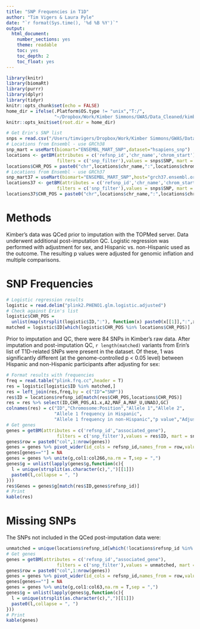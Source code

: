 ```yaml
---
title: "SNP Frequencies in T1D"
author: "Tim Vigers & Laura Pyle"
date: "`r format(Sys.time(), '%d %B %Y')`"
output:
  html_document:
    number_sections: yes
    theme: readable
    toc: yes
    toc_depth: 2
    toc_float: yes
---
```


```r
library(knitr)
library(biomaRt)
library(purrr)
library(dplyr)
library(tidyr)
knitr::opts_chunk$set(echo = FALSE)
home_dir = ifelse(.Platform$OS.type != "unix","T:/",
                  "~/Dropbox/Work/Kimber Simmons/GWAS/Data_Cleaned/kimber_only_analysis/imputed")
knitr::opts_knit$set(root.dir = home_dir)
```

```r
# Get Erin's SNP list
snps = read.csv("/Users/timvigers/Dropbox/Work/Kimber Simmons/GWAS/Data_Cleaned/Variants in any T1D GRS.csv")
# Locations from Ensembl - use GRCh38
snp_mart = useMart(biomart="ENSEMBL_MART_SNP",dataset="hsapiens_snp")
locations <- getBM(attributes = c('refsnp_id','chr_name','chrom_start'), 
                   filters = c('snp_filter'),values = snps$SNP, mart = snp_mart)
locations$CHR_POS = paste0("chr",locations$chr_name,":",locations$chrom_start)
# Locations from Ensembl - use GRCh37
snp_mart37 = useMart(biomart="ENSEMBL_MART_SNP",host="grch37.ensembl.org",dataset="hsapiens_snp")
locations37 <- getBM(attributes = c('refsnp_id','chr_name','chrom_start'), 
                   filters = c('snp_filter'),values = snps$SNP, mart = snp_mart)
locations37$CHR_POS = paste0("chr",locations$chr_name,":",locations$chrom_start)
```

# Methods

Kimber's data was QCed prior to imputation with the TOPMed server. Data underwent additional post-imputation QC. Logistic regression was performed with adjustment for sex, and Hispanic vs. non-Hispanic used as the outcome. The resulting p values were adjusted for genomic inflation and multiple comparisons. 

# SNP Frequencies 

```r
# Logistic regression results
logistic = read.delim("plink2.PHENO1.glm.logistic.adjusted")
# Check against Erin's list
logistic$CHR_POS = 
  unlist(map(strsplit(logistic$ID,":"), function(x) paste0(x[[1]],":",x[[2]])))
matched = logistic$ID[which(logistic$CHR_POS %in% locations$CHR_POS)]
```

Prior to imputation and QC, there were 84 SNPs in Kimber's raw data. After imputation and post-imputation QC, `r length(matched)` variants from Erin's list of T1D-related SNPs were present in the dataset. Of these, 1 was significantly different (at the genome-controlled p < 0.05 level) between Hispanic and non-Hispanic participants after adjusting for sex:

```r
# Format results with frequencies
freq = read.table("plink.frq.cc",header = T)
res = logistic[logistic$ID %in% matched,]
res = left_join(res,freq,by = c("ID"="SNP"))
res$ID = locations$refsnp_id[match(res$CHR_POS,locations$CHR_POS)]
res = res %>% select(ID,CHR_POS,A1.x,A2,MAF_A,MAF_U,UNADJ,GC)
colnames(res) = c("ID","Chromosome:Position","Allele 1","Allele 2",
                  "Allele 1 frequency in Hispanic",
                  "Allele 1 frequency in non-Hispanic","p value","Adjusted p value")
# Get genes
genes = getBM(attributes = c('refsnp_id',"associated_gene"), 
                   filters = c('snp_filter'),values = res$ID, mart = snp_mart)
genes$row = paste0("col",1:nrow(genes))
genes = genes %>% pivot_wider(id_cols = refsnp_id,names_from = row,values_from = associated_gene)
genes[genes==""] = NA
genes = genes %>% unite(g,col1:col266,na.rm = T,sep = ",")
genes$g = unlist(lapply(genes$g,function(c){
  l = unique(strsplit(as.character(c),",")[[1]])
  paste0(l,collapse = ", ")
}))
res$Genes = genes$g[match(res$ID,genes$refsnp_id)]
# Print
kable(res)
```

# Missing SNPs

The SNPs not included in the QCed post-imputation data were:

```r
unmatched = unique(locations$refsnp_id[which(!locations$refsnp_id %in% res$ID)])
# Get genes
genes = getBM(attributes = c('refsnp_id',"associated_gene"), 
                   filters = c('snp_filter'),values = unmatched, mart = snp_mart)
genes$row = paste0("col",1:nrow(genes))
genes = genes %>% pivot_wider(id_cols = refsnp_id,names_from = row,values_from = associated_gene)
genes[genes==""] = NA
genes = genes %>% unite(g,col1:col63,na.rm = T,sep = ",")
genes$g = unlist(lapply(genes$g,function(c){
  l = unique(strsplit(as.character(c),",")[[1]])
  paste0(l,collapse = ", ")
}))
# Print
kable(genes)
```
